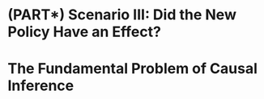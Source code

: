 # (PART\*) Scenario III: Did the New Policy Have an Effect?{-} 

# The Fundamental Problem of Causal Inference

<!-- ## Reading for This Week -->
